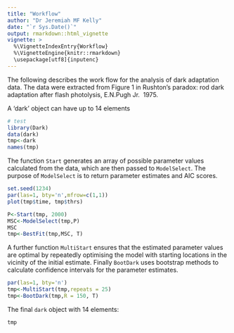 ```yaml
---
title: "Workflow"
author: "Dr Jeremiah MF Kelly"
date: "`r Sys.Date()`"
output: rmarkdown::html_vignette
vignette: >
  %\VignetteIndexEntry{Workflow}
  %\VignetteEngine{knitr::rmarkdown}
  \usepackage[utf8]{inputenc}
---
```


The following describes the work flow for the analysis of dark adaptation data. The data were extracted from Figure 1 in Rushton's paradox: rod dark adaptation after flash photolysis, E.N.Pugh Jr. \emph{The Journal of Physiology,} 1975. 

A 'dark' object can have up to 14 elements 

```r
# test
library(Dark)
data(dark)
tmp<-dark
names(tmp)
```

The function `Start` generates an array of possible parameter values calculated from the data, which are then passed to `ModelSelect`. The purpose of `ModelSelect` is to return parameter estimates and AIC scores. 


```r
set.seed(1234)
par(las=1, bty='n',mfrow=c(1,1))
plot(tmp$time, tmp$thrs)

P<-Start(tmp, 2000)
MSC<-ModelSelect(tmp,P)
MSC
tmp<-BestFit(tmp,MSC, T)
```

A further function `MultiStart` ensures that the estimated parameter values are optimal by repeatedly optimising the model with starting locations in the vicinity of the initial estimate. Finally `BootDark` uses bootstrap methods to calculate confidence intervals for the parameter estimates.


```r
par(las=1, bty='n')
tmp<-MultiStart(tmp,repeats = 25)
tmp<-BootDark(tmp,R = 150, T)

```


The final `dark` object with 14 elements:

```r
tmp
```
